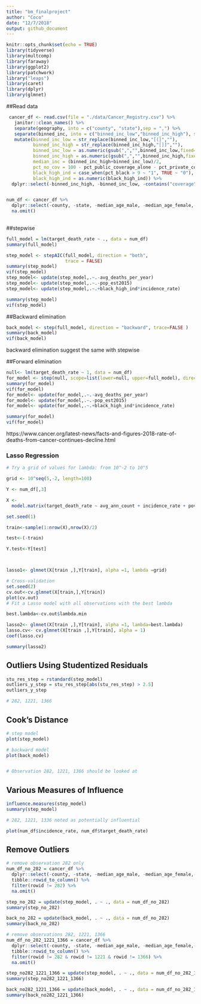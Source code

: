 ```yaml
---
title: "bm_finalproject"
author: "Coco"
date: "12/7/2018"
output: github_document
---
```


```r
knitr::opts_chunk$set(echo = TRUE)
library(tidyverse)
library(multcomp)
library(faraway) 
library(ggplot2)
library(patchwork)
library("leaps")
library(caret)
library(dplyr)
library(glmnet)
```

##Read data

```r
 cancer_df <- read.csv(file = "./data/Cancer_Registry.csv") %>% 
   janitor::clean_names() %>% 
   separate(geography, into = c("county", "state"),sep = ",") %>% 
   separate(binned_inc, into = c("binned_inc_low","binned_inc_high"), sep = ",") %>% 
   mutate(binned_inc_low = str_replace(binned_inc_low,"[(]",""),
          binned_inc_high = str_replace(binned_inc_high,"[]]",""),
          binned_inc_low = as.numeric(gsub(",","",binned_inc_low,fixed=TRUE)),
          binned_inc_high = as.numeric(gsub(",","",binned_inc_high,fixed=TRUE)),
          median_inc = (binned_inc_high+binned_inc_low)/2,
          pct_no_cov = 100 - pct_public_coverage_alone - pct_private_coverage_alone,
          black_high_ind = case_when(pct_black > 9 ~ "1", TRUE ~ "0"),
          black_high_ind = as.numeric(black_high_ind)) %>% 
  dplyr::select(-binned_inc_high, -binned_inc_low, -contains("coverage"),-pct_no_hs18_24, -pct_hs18_24, -pct_some_col18_24,-pct_hs25_over,-pct_married_households)


num_df <- cancer_df %>% 
  dplyr::select(-county, -state, -median_age_male, -median_age_female,-pct_white,-pct_black,-pct_asian,-pct_other_race) %>% 
  na.omit()
  
```




##stepwise 

```r
full_model = lm(target_death_rate ~ ., data = num_df)
summary(full_model)

step_model <- stepAIC(full_model, direction = "both", 
                      trace = FALSE)
summary(step_model)
vif(step_model)
step_model<- update(step_model,.~.-avg_deaths_per_year)
step_model<- update(step_model,.~.-pop_est2015)
step_model<- update(step_model,.~.+black_high_ind*incidence_rate)

```

```r
summary(step_model)
vif(step_model)
```

##Backward elimination 
```r

back_model <- step(full_model, direction = "backward", trace=FALSE ) 
summary(back_model)
vif(back_model)

```

backward elimination suggest the same with stepwise


##Forward elimination

```r
null<- lm(target_death_rate ~ 1, data = num_df)
for_model <- step(null, scope=list(lower=null, upper=full_model), direction="forward")
summary(for_model)
vif(for_model)
for_model<- update(for_model,.~.-avg_deaths_per_year)
for_model<- update(for_model,.~.-pop_est2015)
for_model<- update(for_model,.~.+black_high_ind*incidence_rate)

```

```r
summary(for_model)
vif(for_model)
```


https://www.cancer.org/latest-news/facts-and-figures-2018-rate-of-deaths-from-cancer-continues-decline.html

### Lasso Regression
```r
# Try a grid of values for lambda: from 10^-2 to 10^5

grid <- 10^seq(5,-2, length=100)

Y <- num_df[,3]

X <- 
  model.matrix(target_death_rate ~ avg_ann_count + incidence_rate + poverty_percent + percent_married + pct_bach_deg25_over + pct_unemployed16_over + birth_rate + black_high_ind + incidence_rate*black_high_ind , data = num_df)

set.seed(1)

train<-sample(1:nrow(X),nrow(X)/2)

test<-(-train)

Y.test<-Y[test]



lasso1<- glmnet(X[train ,],Y[train], alpha =1, lambda =grid)

# Cross-validation
set.seed(2)
cv.out<-cv.glmnet(X[train,],Y[train])
plot(cv.out)
# Fit a Lasso model with all observations with the best lambda

best.lambda<-cv.out$lambda.min

lasso2<- glmnet(X[train ,],Y[train], alpha =1, lambda=best.lambda)
lasso.cv<- cv.glmnet(X[train ,],Y[train], alpha = 1)
coef(lasso.cv)

summary(lasso2)
```

## Outliers Using Studentized Residuals 
```r
stu_res_step = rstandard(step_model)
outliers_y_step = stu_res_step[abs(stu_res_step) > 2.5]
outliers_y_step

# 282, 1221, 1366
```

## Cook's Distance 
```r
# step model
plot(step_model)

# backward model
plot(back_model)


# Observation 282, 1221, 1366 should be looked at 
```

## Various Measures of Influence
```r
influence.measures(step_model)
summary(step_model)

# 282, 1221, 1336 noted as potentially influential 

plot(num_df$incidence_rate, num_df$target_death_rate)
```



## Remove Outliers
```r
# remove observation 282 only
num_df_no_282 = cancer_df %>% 
  dplyr::select(-county, -state, -median_age_male, -median_age_female,-pct_white,-pct_black,-pct_asian,-pct_other_race) %>% 
  tibble::rowid_to_column() %>% 
  filter(rowid != 282) %>% 
  na.omit()

step_no_282 = update(step_model, . ~ ., data = num_df_no_282)
summary(step_no_282)

back_no_282 = update(back_model, . ~ ., data = num_df_no_282)
summary(back_no_282)

# remove observations 282, 1221, 1366
num_df_no_282_1221_1366 = cancer_df %>% 
  dplyr::select(-county, -state, -median_age_male, -median_age_female,-pct_white,-pct_black,-pct_asian,-pct_other_race) %>% 
  tibble::rowid_to_column() %>% 
  filter(rowid != 282 & rowid != 1221 & rowid != 1366) %>% 
  na.omit()

step_no282_1221_1366 = update(step_model, . ~ ., data = num_df_no_282_1221_1366)
summary(step_no282_1221_1366)

back_no282_1221_1366 = update(back_model, . ~ ., data = num_df_no_282_1221_1366)
summary(back_no282_1221_1366)
```

